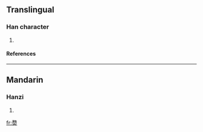 ==Translingual==
===Han character===
{{Han char|rn=37|rad=大|as=10|sn=13|four=|canj=弓尸大 (NSK)}}
# {{defn|Han|sort=大10}}
====References====
{{Han ref|kx=0253.180|dkj=05984|dj=0515.130|hdz=10547.090|uh=5966|ud=22886}}
----
==Mandarin==
===Hanzi===
{{cmn-hanzi|pin=[[wù]] (wu4)|wg=wu<sup>4</sup>}}
# {{defn|Mandarin}}

[[fr:奦]]